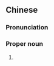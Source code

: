 {{also|欧阳}}
==Chinese==
{{zh-forms|s=欧阳}}
{{wikipedia|歐陽姓|歐陽|lang=zh}}
{{wikipedia|Ouyang}}

===Pronunciation===
{{zh-pron
|m=Oūyáng
|c=au1 joeng4
|h=pfs=Êu-yòng
|mn=xm,qz,tw:Au-iông/qz:O-iông/zz:Au-iâng
|cat=pn
}}

===Proper noun===
{{zh-proper noun}}

# {{surname|lang=zh}}